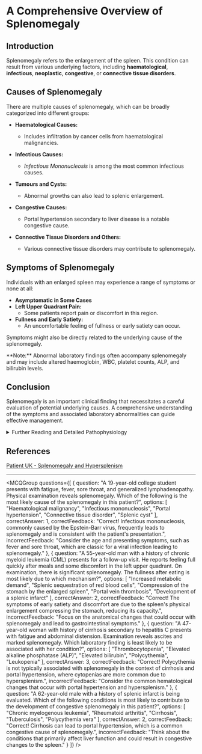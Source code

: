 
# A Comprehensive Overview of Splenomegaly

## Introduction

Splenomegaly refers to the enlargement of the spleen. This condition can result from various underlying factors, including **haematological**, **infectious**, **neoplastic**, **congestive**, or **connective tissue disorders**.

## Causes of Splenomegaly

There are multiple causes of splenomegaly, which can be broadly categorized into different groups:

- **Haematological Causes:**
  - Includes infiltration by cancer cells from haematological malignancies.

- **Infectious Causes:**
  - *Infectious Mononucleosis* is among the most common infectious causes.

- **Tumours and Cysts:**
  - Abnormal growths can also lead to splenic enlargement.

- **Congestive Causes:**
  - Portal hypertension secondary to liver disease is a notable congestive cause.

- **Connective Tissue Disorders and Others:**
  - Various connective tissue disorders may contribute to splenomegaly.

## Symptoms of Splenomegaly

Individuals with an enlarged spleen may experience a range of symptoms or none at all:

- **Asymptomatic in Some Cases**
- **Left Upper Quadrant Pain:** 
  - Some patients report pain or discomfort in this region.
- **Fullness and Early Satiety:** 
  - An uncomfortable feeling of fullness or early satiety can occur.

Symptoms might also be directly related to the underlying cause of the splenomegaly.

<Callout emoji="⚠️">
**Note:** Abnormal laboratory findings often accompany splenomegaly and may include altered haemoglobin, WBC, platelet counts, ALP, and bilirubin levels.
</Callout>

## Conclusion

Splenomegaly is an important clinical finding that necessitates a careful evaluation of potential underlying causes. A comprehensive understanding of the symptoms and associated laboratory abnormalities can guide effective management.

<details>
<summary>Further Reading and Detailed Pathophysiology</summary>

For an in-depth discussion of the pathophysiology, visit [here](https://patient.info/doctor/splenomegaly-and-hypersplenism).

</details>

## References

[Patient UK - Splenomegaly and Hypersplenism](https://patient.info/doctor/splenomegaly-and-hypersplenism)

---

<MCQGroup questions={[
  {
    question: "A 19-year-old college student presents with fatigue, fever, sore throat, and generalized lymphadenopathy. Physical examination reveals splenomegaly. Which of the following is the most likely cause of the splenomegaly in this patient?",
    options: [
      "Haematological malignancy",
      "Infectious mononucleosis",
      "Portal hypertension",
      "Connective tissue disorder",
      "Splenic cyst"
    ],
    correctAnswer: 1,
    correctFeedback: "Correct! Infectious mononucleosis, commonly caused by the Epstein-Barr virus, frequently leads to splenomegaly and is consistent with the patient's presentation.",
    incorrectFeedback: "Consider the age and presenting symptoms, such as fever and sore throat, which are classic for a viral infection leading to splenomegaly."
  },
  {
    question: "A 55-year-old man with a history of chronic myeloid leukemia (CML) presents for a follow-up visit. He reports feeling full quickly after meals and some discomfort in the left upper quadrant. On examination, there is significant splenomegaly. The fullness after eating is most likely due to which mechanism?",
    options: [
      "Increased metabolic demand",
      "Splenic sequestration of red blood cells",
      "Compression of the stomach by the enlarged spleen",
      "Portal vein thrombosis",
      "Development of a splenic infarct"
    ],
    correctAnswer: 2,
    correctFeedback: "Correct! The symptoms of early satiety and discomfort are due to the spleen's physical enlargement compressing the stomach, reducing its capacity.",
    incorrectFeedback: "Focus on the anatomical changes that could occur with splenomegaly and lead to gastrointestinal symptoms."
  },
  {
    question: "A 47-year-old woman with history of cirrhosis secondary to hepatitis C presents with fatigue and abdominal distension. Examination reveals ascites and marked splenomegaly. Which laboratory finding is least likely to be associated with her condition?",
    options: [
      "Thrombocytopenia",
      "Elevated alkaline phosphatase (ALP)",
      "Elevated bilirubin",
      "Polycythemia",
      "Leukopenia"
    ],
    correctAnswer: 3,
    correctFeedback: "Correct! Polycythemia is not typically associated with splenomegaly in the context of cirrhosis and portal hypertension, where cytopenias are more common due to hypersplenism.",
    incorrectFeedback: "Consider the common hematological changes that occur with portal hypertension and hypersplenism."
  },
  {
    question: "A 62-year-old male with a history of splenic infarct is being evaluated. Which of the following conditions is most likely to contribute to the development of congestive splenomegaly in this patient?",
    options: [
      "Chronic myelogenous leukemia",
      "Rheumatoid arthritis",
      "Cirrhosis",
      "Tuberculosis",
      "Polycythemia vera"
    ],
    correctAnswer: 2,
    correctFeedback: "Correct! Cirrhosis can lead to portal hypertension, which is a common congestive cause of splenomegaly.",
    incorrectFeedback: "Think about the conditions that primarily affect liver function and could result in congestive changes to the spleen."
  }
]} />